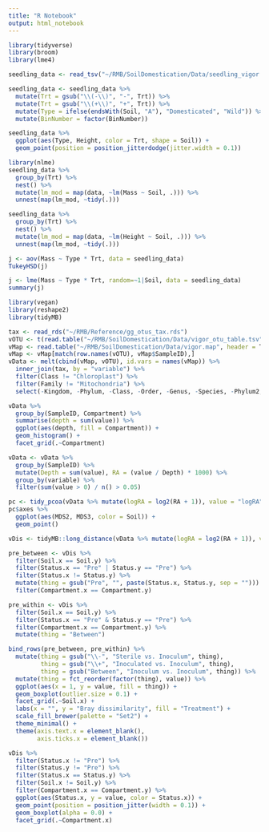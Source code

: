 ```yaml
---
title: "R Notebook"
output: html_notebook
---
```


```r
library(tidyverse)
library(broom)
library(lme4)
```
```r
seedling_data <- read_tsv("~/RMB/SoilDomestication/Data/seedling_vigor.tsv")
```

```r
seedling_data <- seedling_data %>% 
  mutate(Trt = gsub("\\(-\\)", "-", Trt)) %>% 
  mutate(Trt = gsub("\\(+\\)", "+", Trt)) %>% 
  mutate(Type = ifelse(endsWith(Soil, "A"), "Domesticated", "Wild")) %>% 
  mutate(BinNumber = factor(BinNumber))

seedling_data %>% 
  ggplot(aes(Type, Height, color = Trt, shape = Soil)) +
  geom_point(position = position_jitterdodge(jitter.width = 0.1))
```

```r
library(nlme)
seedling_data %>% 
  group_by(Trt) %>% 
  nest() %>% 
  mutate(lm_mod = map(data, ~lm(Mass ~ Soil, .))) %>% 
  unnest(map(lm_mod, ~tidy(.)))

seedling_data %>% 
  group_by(Trt) %>% 
  nest() %>% 
  mutate(lm_mod = map(data, ~lm(Height ~ Soil, .))) %>% 
  unnest(map(lm_mod, ~tidy(.)))

j <- aov(Mass ~ Type * Trt, data = seedling_data)
TukeyHSD(j)

j <- lme(Mass ~ Type * Trt, random=~1|Soil, data = seedling_data)
summary(j)
```

```r
library(vegan)
library(reshape2)
library(tidyMB)
```
```r
tax <- read_rds("~/RMB/Reference/gg_otus_tax.rds")
vOTU <- t(read.table("~/RMB/SoilDomestication/Data/vigor_otu_table.tsv", header = T, row.names = 1))
vMap <- read.table("~/RMB/SoilDomestication/Data/vigor.map", header = T)
vMap <- vMap[match(row.names(vOTU), vMap$SampleID),]
vData <- melt(cbind(vMap, vOTU), id.vars = names(vMap)) %>% 
  inner_join(tax, by = "variable") %>% 
  filter(Class != "Chloroplast") %>% 
  filter(Family != "Mitochondria") %>% 
  select(-Kingdom, -Phylum, -Class, -Order, -Genus, -Species, -Phylum2, -Family)
```

```r
vData %>% 
  group_by(SampleID, Compartment) %>% 
  summarise(depth = sum(value)) %>% 
  ggplot(aes(depth, fill = Compartment)) +
  geom_histogram() +
  facet_grid(.~Compartment)
```

```r
vData <- vData %>% 
  group_by(SampleID) %>% 
  mutate(Depth = sum(value), RA = (value / Depth) * 1000) %>%
  group_by(variable) %>% 
  filter(sum(value > 0) / n() > 0.05)
```

```r
pc <- tidy_pcoa(vData %>% mutate(logRA = log2(RA + 1)), value = "logRA")
pc$axes %>% 
  ggplot(aes(MDS2, MDS3, color = Soil)) +
  geom_point()
```

```r
vDis <- tidyMB::long_distance(vData %>% mutate(logRA = log2(RA + 1)), value = "logRA")

pre_between <- vDis %>%
  filter(Soil.x == Soil.y) %>%
  filter(Status.x == "Pre" | Status.y == "Pre") %>% 
  filter(Status.x != Status.y) %>% 
  mutate(thing = gsub("Pre", "", paste(Status.x, Status.y, sep = ""))) %>% 
  filter(Compartment.x == Compartment.y) 

pre_within <- vDis %>%
  filter(Soil.x == Soil.y) %>%
  filter(Status.x == "Pre" & Status.y == "Pre") %>% 
  filter(Compartment.x == Compartment.y) %>% 
  mutate(thing = "Between")

bind_rows(pre_between, pre_within) %>% 
  mutate(thing = gsub("\\-", "Sterile vs. Inoculum", thing),
         thing = gsub("\\+", "Inoculated vs. Inoculum", thing),
         thing = gsub("Between", "Inoculum vs. Inoculum", thing)) %>% 
  mutate(thing = fct_reorder(factor(thing), value)) %>% 
  ggplot(aes(x = 1, y = value, fill = thing)) +
  geom_boxplot(outlier.size = 0.1) +
  facet_grid(.~Soil.x) +
  labs(x = "", y = "Bray dissimilarity", fill = "Treatment") +
  scale_fill_brewer(palette = "Set2") +
  theme_minimal() +
  theme(axis.text.x = element_blank(),
        axis.ticks.x = element_blank())
```

```r
vDis %>% 
  filter(Status.x != "Pre") %>% 
  filter(Status.y != "Pre") %>% 
  filter(Status.x == Status.y) %>% 
  filter(Soil.x != Soil.y) %>% 
  filter(Compartment.x == Compartment.y) %>% 
  ggplot(aes(Status.x, y = value, color = Status.x)) +
  geom_point(position = position_jitter(width = 0.1)) +
  geom_boxplot(alpha = 0.0) +
  facet_grid(.~Compartment.x)
```





